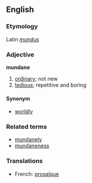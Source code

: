 ==English==
===Etymology===
Latin ''[[mundus]]''
===Adjective===
'''mundane'''

# [[ordinary]]; not new
# [[tedious]]; repetitive and boring

====Synonym====
*[[worldly]]

===Related terms===
*[[mundanely]]
*[[mundaneness]]

===Translations===
*French: [[prosaïque]]